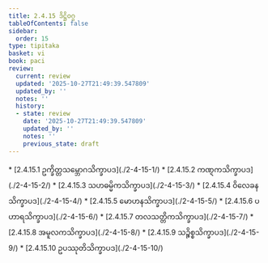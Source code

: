 ```yaml
---
title: 2.4.15 ဒိဋ္ဌိဝဂ္ဂ
tableOfContents: false
sidebar:
  order: 15
type: tipitaka
basket: vi
book: paci
review:
  current: review
  updated: '2025-10-27T21:49:39.547809'
  updated_by: ''
  notes: ''
  history:
  - state: review
    date: '2025-10-27T21:49:39.547809'
    updated_by: ''
    notes: ''
    previous_state: draft
---
```



<ReviewStatus review={frontmatter.review} showDetails={true} />

<HypothesisAnnotation frontmatter={frontmatter} />

<DynamicBreadcrumb />



<TableOfContents book="paci" section="2.4.15">
* [2.4.15.1 ဥက္ခိတ္တသမ္ဘောဂသိက္ခာပဒ](./2-4-15-1/)
* [2.4.15.2 ကဏ္ဋကသိက္ခာပဒ](./2-4-15-2/)
* [2.4.15.3 သဟဓမ္မိကသိက္ခာပဒ](./2-4-15-3/)
* [2.4.15.4 ဝိလေခနသိက္ခာပဒ](./2-4-15-4/)
* [2.4.15.5 မောဟနသိက္ခာပဒ](./2-4-15-5/)
* [2.4.15.6 ပဟာရသိက္ခာပဒ](./2-4-15-6/)
* [2.4.15.7 တလသတ္တိကသိက္ခာပဒ](./2-4-15-7/)
* [2.4.15.8 အမူလကသိက္ခာပဒ](./2-4-15-8/)
* [2.4.15.9 သဉ္စိစ္စသိက္ခာပဒ](./2-4-15-9/)
* [2.4.15.10 ဥပဿုတိသိက္ခာပဒ](./2-4-15-10/)
</TableOfContents>
